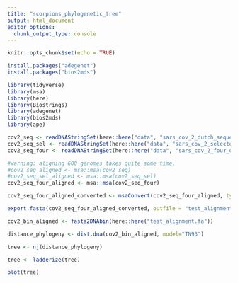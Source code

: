 ```yaml
---
title: "scorpions_phylogenetic_tree"
output: html_document
editor_options: 
  chunk_output_type: console
---
```


```r
knitr::opts_chunk$set(echo = TRUE)
```



```r
install.packages("adegenet")
install.packages("bios2mds")
```

```r
library(tidyverse)
library(msa)
library(here)
library(Biostrings)
library(adegenet)
library(bios2mds)
library(ape)
```

```r
cov2_seq <- readDNAStringSet(here::here("data", "sars_cov_2_dutch_sequences.fasta"))
cov2_seq_sel <- readDNAStringSet(here::here("data", "sars_cov_2_selected_dutch_sequences.fasta"))
cov2_seq_four <- readDNAStringSet(here::here("data", "sars_cov_2_four_dutch_sequences.fasta"))
```

```r
#warning: aligning 600 genomes takes quite some time.
#cov2_seq_aligned <- msa::msa(cov2_seq)
#cov2_seq_sel_aligned <- msa::msa(cov2_seq_sel)
cov2_seq_four_aligned <- msa::msa(cov2_seq_four)
```


```r
cov2_seq_four_aligned_converted <- msaConvert(cov2_seq_four_aligned, type = "bios2mds::align")
```


```r
export.fasta(cov2_seq_four_aligned_converted, outfile = "test_alignment.fa", open = "w")
```

```r
cov2_bin_aligned <- fasta2DNAbin(here::here("test_alignment.fa"))
```


```r
distance_phylogeny <- dist.dna(cov2_bin_aligned, model="TN93")
```

```r
tree <- nj(distance_phylogeny)

tree <- ladderize(tree)
```

```r
plot(tree)
```

